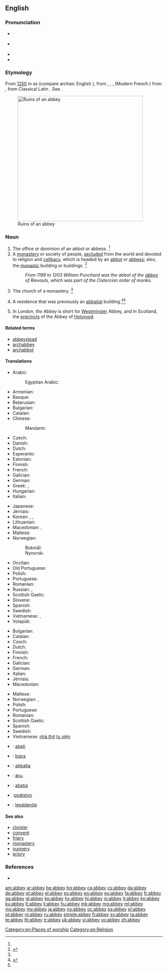 {{also|Abbey}}
==English==
{{wikisource1911Enc|Abbey}}

===Pronunciation===
* {{a|RP}} {{IPA|/ˈæb.i/|lang=en}}
* {{a|GenAm}} {{IPA|/ˈæb.i/|lang=en}}
* {{audio|En-us-abbey.ogg|audio (US)|lang=en}}
* {{rhymes|æbi|lang=en}}

===Etymology===
From [[w:1250|1250]] in {{etyl|enm|en}} as {{term|abbeye|lang=enm||convent headed by an [[abbot]]|lang=enm}} (compare archaic English {{term|abbaye|lang=en}}), from {{etyl|fro|en}} {{term|abaie|abaïe|lang=fro}}, {{term|abbaïe|lang=fro}}, {{term|abeïe|lang=fro}}, {{term|abbeie|abbeïe|lang=fro}} (Modern French {{term|abbaye|lang=fr}}) from {{etyl|LL.|en}} {{m|la|abbātia}}, from Classical Latin {{m|la|abbās||abbot}}. See {{term|abbot|lang=en}}.

[[Image:Fountains Abbey view crop1 2005-08-27.jpg|400px|thumb|Ruins of an abbey]]

===Noun===
{{en-noun}}

# The office or dominion of an abbot or abbess. {{defdate|First attested around 1150 to 1350.}}<ref name=SOED/>
# A [[monastery]] or society of people, [[secluded]] from the world and devoted to religion and [[celibacy]], which is headed by an [[abbot]] or [[abbess]]; also, the [[monastic]] building or buildings. {{defdate|First attested around 1150 to 1350.}}<ref name=SOED>{{R:SOED5|page=3}}</ref>
#: ''From 1199 to 1203 William Punchard was the abbot of the [[abbey]] of Rievaulx, which was part of the Cistercian order of monks.''
# The church of a monastery. {{defdate|First attested around 1150 to 1350.}}<ref name=SOED/>
# {{context|UK|lang=en}} A residence that was previously an [[abbatial]] building.<ref>{{R:RHCD|page=1}}</ref>{{defdate|Mid 16<sup>th</sup> century.}}<ref name=SOED/>
# {{context|capitalized|lang=en}} In London, ''the Abbey'' is short for [[Westminster]] Abbey, and in Scotland, the [[precincts]] of the Abbey of [[Holyrood]].

====Related terms====
* [[abbeystead]]
* [[archabbey]]
* [[archabbot]]

====Translations====
{{trans-top|monastery headed by an abbot}}
* Arabic: {{t|ar|دير|m|tr=dayr|sc=Arab}}
*: Egyptian Arabic: {{t|arz|دير|m|tr=dér|sc=Arab}}
* Armenian: {{t+|hy|աբբայություն|tr=abbayutʿyun|sc=Armn}}
* Basque: {{t+|eu|abadia}}
* Belarusian: {{t|be|аба́цтва|n|sc=Cyrl}}
* Bulgarian: {{t+|bg|абатство|n|tr=abátstvo}}
* Catalan: {{t+|ca|abadia|f}}
* Chinese:
*: Mandarin: {{t+|cmn|修道院|tr=xiūdàoyuàn|sc=Hani}}
* Czech: {{t+|cs|opatství|n}}
* Danish: {{t+|da|abbedi|n}}
* Dutch: {{t+|nl|abdij|f}}
* Esperanto: {{t+|eo|abatejo}}
* Estonian: {{t|et|klooster}}
* Finnish: {{t+|fi|luostari}}
* French: {{t+|fr|abbaye|f}}
* Galician: {{t+|gl|abadía|f}}
* German: {{t+|de|Abtei|f}}
* Greek: {{t+|el|αβαείο|n|tr=avaeío}}, {{t+|el|μοναστήρι|n|tr=monastíri}}
* Hungarian: {{t+|hu|apátság}}
* Italian: {{t+|it|abbazia|f}}
{{trans-mid}}
* Japanese: {{t|ja|修道院|tr=しゅうどういん, shūdōin|sc=Jpan}}
* Jèrriais: {{t|roa-jer|abbaye|f}}
* Korean: {{t+|ko|수도원|tr=修道院, sudowon|sc=Hang}}, {{t+|ko|수원|tr=修院, suwon|sc=Hang}}, {{t+|ko|승원|tr=僧院, 僧園, seung-won|sc=Hang}}
* Lithuanian: {{t+|lt|abatija|f}}
* Macedonian: {{t|mk|опатија|f|tr=opátija}}, {{t|mk|игуменија|f|tr=iguménija|sc=Cyrl}}
* Maltese: {{t|mt|abbatija}}
* Norwegian:
*: Bokmål: {{t+|nb|abbedi|n}}
*: Nynorsk: {{t|nn|abbedi|n}}
* Occitan: {{t+|oc|abadiá|f}}
* Old Portuguese: {{t|roa-opt|abadia}}
* Polish: {{t+|pl|opactwo|n}}
* Portuguese: {{t+|pt|abadia|f}}
* Romanian: {{t+|ro|abație|f}}
* Russian: {{t+|ru|аббатство|n|tr=abbátstvo}}, {{t+|ru|монастырь|m|tr=monastýr'}}
* Scottish Gaelic: {{t|gd|abaid|f}}
* Slovene: {{t+|sl|opatija|f}}
* Spanish: {{t+|es|abadía|f}}
* Swedish: {{t|sv|abbottkloster|n}}
* Vietnamese: {{t+|vi|tu viện}}, {{t+|vi|nhà tu}}
* Volapük: {{t+|vo|lepädanöp}}
{{trans-bottom}}

{{trans-top|church of a monastery}}
* Bulgarian: {{t|bg|манастирска църква}}
* Catalan: {{t+|ca|abadia|f}}
* Czech: {{t+|cs|opatství|n}}
* Dutch: {{t|nl|abdijkerk|f}}
* Finnish: {{t+|fi|luostarikirkko}}
* French: {{t+|fr|abbaye|f}}
* Galician: {{t+|gl|abadía|f}}
* German: {{t|de|Klosterkirche|n}}
* Italian: {{t+|it|abbazia|f}}
* Jèrriais: {{t|roa-jer|abbaye|f}}
* Macedonian: {{t|mk|игуменија|f|tr=iguménija|sc=Cyrl}}
{{trans-mid}}
* Maltese: {{t|mt|abbatija}}
* Norwegian: {{t+|no|abbedi|n}}, {{t|no|klosterkirke}}
* Polish: {{t+|pl|opactwo|n}}
* Portuguese: {{t+|pt|abadia|f}}
* Romanian: {{t+|ro|abație|f}}
* Scottish Gaelic: {{t|gd|abaid|f}}
* Spanish: {{t+|es|abadía|f}}
* Swedish: {{t|sv|klosterkyrka|c}}
* Vietnamese: [[nhà thờ]] [[tu viện]]
{{trans-bottom}}

{{checktrans-top}}
* {{ttbc|br}}: [[abati]] {{g|f}}
* {{ttbc|id}}: [[biara]]
* {{ttbc|ia}}: [[abbatia]]
{{trans-mid}}
* {{ttbc|ml}}: [[മഠം]]
* {{ttbc|nov}}: [[abatia]]
* {{ttbc|sk}}:[[opátstvo]] {{g|n}}
* {{ttbc|vo}}: [[lepädanöp]]
{{trans-bottom}}

====See also====
* [[cloister]]
* [[convent]]
* [[friary]]
* [[monastery]]
* [[nunnery]]
* [[priory]]

===References===
<references/>
* {{R:Webster 1913}}

[[Category:en:Places of worship]]
[[Category:en:Religion]]

[[am:abbey]]
[[ar:abbey]]
[[be:abbey]]
[[bg:abbey]]
[[ca:abbey]]
[[cs:abbey]]
[[da:abbey]]
[[de:abbey]]
[[et:abbey]]
[[el:abbey]]
[[es:abbey]]
[[eo:abbey]]
[[eu:abbey]]
[[fa:abbey]]
[[fr:abbey]]
[[ga:abbey]]
[[gl:abbey]]
[[ko:abbey]]
[[hy:abbey]]
[[hi:abbey]]
[[io:abbey]]
[[it:abbey]]
[[kn:abbey]]
[[ku:abbey]]
[[lt:abbey]]
[[li:abbey]]
[[hu:abbey]]
[[mk:abbey]]
[[mg:abbey]]
[[ml:abbey]]
[[ms:abbey]]
[[my:abbey]]
[[ja:abbey]]
[[no:abbey]]
[[oc:abbey]]
[[ps:abbey]]
[[pl:abbey]]
[[pt:abbey]]
[[ro:abbey]]
[[ru:abbey]]
[[simple:abbey]]
[[fi:abbey]]
[[sv:abbey]]
[[ta:abbey]]
[[te:abbey]]
[[th:abbey]]
[[tr:abbey]]
[[uk:abbey]]
[[vi:abbey]]
[[vo:abbey]]
[[zh:abbey]]